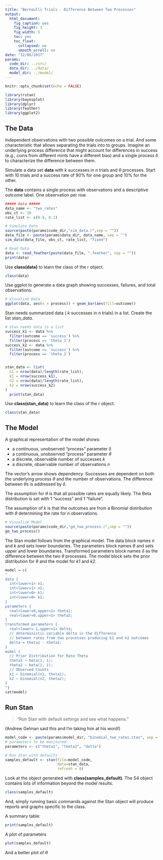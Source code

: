 ```yaml
---
title: "Bernoulli Trials - Difference Between Two Processes"
output:
  html_document:
    fig_caption: yes
    fig_height: 3
    fig_width: 5
    toc: yes
    toc_float:
      collapsed: no
      smooth_scroll: no
date: "12/06/2017"
params:
  code_dir: ../src/
  data_dir: ../data/
  model_dir: ../model/  
---
```

```r
knitr::opts_chunk$set(echo = FALSE)

library(rstan)
library(bayesplot)
library(dplyr)
library(feather)
library(ggplot2)

```
## The Data

Independent observations with two possible outcomes on a trial. And some characteristic that allows separating the trials into to groups. Imagine an underlying process difference that might account for differences in success (e.g., coins from different mints have a different bias) and a single process $\delta$ to characterize the difference between them.

Simulate a data set __data__ with _k_ successes in _n_ trials and $\theta$ processes. Start with 10 trials and a success rate of 90% for one group and 10% for the other.

The __data__ contains a single process with observations and a descriptive outcome label. One observation per row.
```r

##### Data #####
data_name <- "two_rates"
obs_ct <- 10
rate_list <- c(0.9, 0.1)

# Simulate Data
source(paste(params$code_dir,"sim_data.r",sep = ""))
data_file <- paste(params$data_dir, data_name, sep = "")
sim_data(data_file, obs_ct, rate_list, "fixed")

# Read Data
data <- read_feather(paste(data_file, ".feather", sep = ""))
print(data)

```

Use __class(data)__ to learn the class of the r object.
```r
class(data)
```

Use ggplot to generate a data graph showing successes, failures, and total observations.
```r

# Visualize Data
ggplot(data, aes(x = process)) + geom_bar(aes(fill=outcome))
```

Stan needs summarized data ( _k_ successes in _n_ trials) in a list. Create the list *stan_data*.
```r
# Stan needs data in a list
success_k1 <- data %>%
  filter(outcome == 'success') %>%
  filter(process == 'theta_1')
success_k2 <- data %>%
  filter(outcome == 'success') %>%
  filter(process == 'theta_2')


stan_data <- list(
  n1 = nrow(data)/length(rate_list),
  k1 = nrow(success_k1),
  n2 = nrow(data)/length(rate_list),
  k2 = nrow(success_k2)
)
  print(stan_data)
```

Use __class(stan_data)__ to learn the class of the r object.
```r
class(stan_data)
```

## The Model

A graphical representation of the model shows:

 * a continuous, unobserved "process" parameter $\delta$
 * a continuous, unobserved "process" parameter $\theta$
 * a discrete, observable number of successes *k*
 * a discrete, observable number of observations *n*

The vector's arrow shows dependency. Successes are dependent on both the underlying process $\theta$ and the number of observations. The difference between $\theta$s is addressed by $\delta$.

The assumption for $\theta$ is that all possible rates are equally likely. The Beta distribution is set with 1 "success" and 1 "failure".

The assumption of *k* is that the outcomes are from a Binomial distribution with $\theta$ determining the rate for *n* observations.

```r
# Visualize Model
source(paste(params$code_dir,"gm_two_process.r",sep = ""))
gm_two_process()
```


The Stan model follows from the graphical model.
The data block names *n* and *k* and sets lower boundaries.
The parameters block names $\theta$ and sets upper and lower boundaries. Transformed parameters block names $\delta$ as the difference between the two $\theta$ processes.
The model block sets the prior distribution for $\theta$ and the model for *k1* and *k2*.
```r
model = c(
"
data { 
  int<lower=1> n1; 
  int<lower=1> n2; 
  int<lower=0> k1;
  int<lower=0> k2;
} 
parameters {
  real<lower=0,upper=1> theta1;
  real<lower=0,upper=1> theta2;
} 
transformed parameters {
  real<lower=-1,upper=1> delta;
  // deterministic variable delta is the difference
  // between rates from two processes producing k1 and k2 outcomes
  delta = theta1 - theta2;
}
model {
  // Prior Distribution for Rate Theta
  theta1 ~ beta(1, 1);
  theta2 ~ beta(1, 1);
  // Observed Counts
  k1 ~ binomial(n1, theta1);
  k2 ~ binomial(n2, theta2);
}
")
cat(model)
```

## Run Stan
> "Run Stan with default settings and see what happens." 

(Andrew Gelman said this and I'm taking him at his word!)
```r
model_code <- paste(params$model_dir, "binomial_two_rates.stan", sep = "")
# parameters to be monitored:  
parameters <- c("theta1", "theta2", "delta")

# Run Stan with defaults
samples_default <- stan(file=model_code,
                        data=stan_data,
                        refresh = 0)
```

Look at the object generated with **class(samples_default)**. The S4 object contains lots of information beyond the model results. 
```r
class(samples_default)
```

And, simply running basic commands against the Stan object will produce reports and graphs specific to the class.

A summary table:
```r
print(samples_default)
```

A plot of parameters
```r
plot(samples_default) 
```

And a better plot of $\theta$

